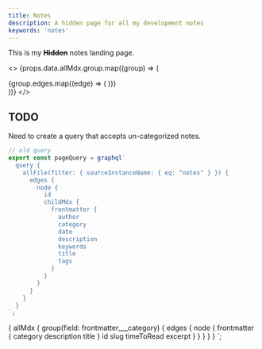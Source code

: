 ```yaml
---
title: Notes
description: A hidden page for all my development notes
keywords: 'notes'
---
```



<PageDescription>

This is my ~~**Hidden**~~ notes landing page.

</PageDescription>

<>
  {props.data.allMdx.group.map((group) => (
    <div key={group.edges[0].node.id}>
      <Title>{group.edges[0].node.frontmatter.category.toUpperCase()}</Title>
      <CardGroup>
        {group.edges.map((edge) => (
          <MiniCard
            key={edge.node.frontmatter.title}
            title={edge.node.frontmatter.title}
            href={edge.node.slug}
            actionIcon="arrowRight"
          />
        ))}
      </CardGroup>
    </div>
  ))}
</>

## TODO

Need to create a query that accepts un-categorized notes.

```js
// old query
export const pageQuery = graphql`
  query {
    allFile(filter: { sourceInstanceName: { eq: "notes" } }) {
      edges {
        node {
          id
          childMdx {
            frontmatter {
              author
              category
              date
              description
              keywords
              title
              tags
            }
          }
        }
      }
    }
  }
`;
```

  {
    allMdx {
      group(field: frontmatter___category) {
        edges {
          node {
            frontmatter {
              category
              description
              title
            }
            id
            slug
            timeToRead
            excerpt
          }
        }
      }
    }
  }
`;
